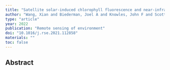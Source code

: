 ```yaml
---
title: "Satellite solar-induced chlorophyll fluorescence and near-infrared reflectance capture complementary aspects of dryland vegetation productivity dynamics"
author: "Wang, Xian and Biederman, Joel A and Knowles, John F and Scott, Russell L and Turner, Alexander J and Dannenberg, Matthew P and Kohler, Philipp and Frankenberg, Christian and Litvak, Marcy E and Flerchinger, Gerald N and others"
type: "article"
year: 2022
publication: "Remote sensing of environment"
doi: "10.1016/j.rse.2021.112858"
materials: ""
toc: false
---
```


## Abstract

